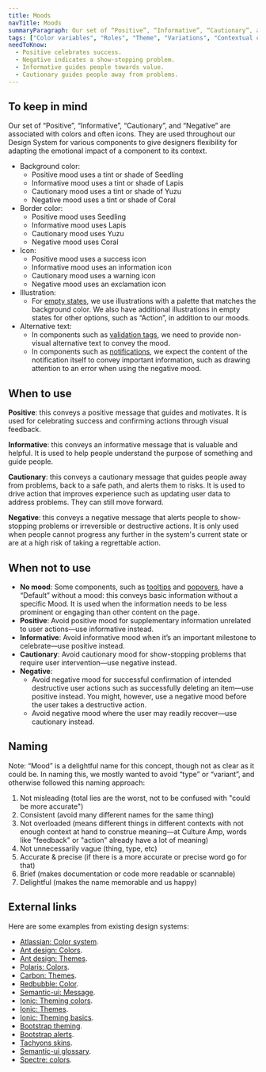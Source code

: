 ```yaml
---
title: Moods
navTitle: Moods
summaryParagraph: Our set of “Positive”, “Informative”, “Cautionary”, and “Negative” moods create an emotional impact and contextualize information.
tags: ["Color variables", "Roles", "Theme", "Variations", "Contextual classes", "Semantic colors", "Skins", "Presets"]
needToKnow:
  - Positive celebrates success.
  - Negative indicates a show-stopping problem.
  - Informative guides people towards value.
  - Cautionary guides people away from problems.
---
```


## To keep in mind

Our set of “Positive”, “Informative”, “Cautionary”, and “Negative” are associated with colors and often icons. They are used throughout our Design System for various components to give designers flexibility for adapting the emotional impact of a component to its context.

- Background color:
  - Positive mood uses a tint or shade of Seedling
  - Informative mood uses a tint or shade of Lapis
  - Cautionary mood uses a tint or shade of Yuzu
  - Negative mood uses a tint or shade of Coral
- Border color:
  - Positive mood uses Seedling
  - Informative mood uses Lapis
  - Cautionary mood uses Yuzu
  - Negative mood uses Coral
- Icon:
  - Positive mood uses a success icon
  - Informative mood uses an information icon
  - Cautionary mood uses a warning icon
  - Negative mood uses an exclamation icon
- Illustration:
  - For [empty states](/components/empty-states), we use illustrations with a palette that matches the background color. We also have additional illustrations in empty states for other options, such as “Action”, in addition to our moods.
- Alternative text:
  - In components such as [validation tags](/components/tag), we need to provide non-visual alternative text to convey the mood.
  - In components such as [notifications](/components/notifications), we expect the content of the notification itself to convey important information, such as drawing attention to an error when using the negative mood.




## When to use

**Positive**: this conveys a positive message that guides and motivates. It is used for celebrating success and confirming actions through visual feedback.

**Informative**: this conveys an informative message that is valuable and helpful. It is used to help people understand the purpose of something and guide people.

**Cautionary**: this conveys a cautionary message that guides people away from problems, back to a safe path, and alerts them to risks. It is used to drive action that improves experience such as updating user data to address problems. They can still move forward.

**Negative**: this conveys a negative message that alerts people to show-stopping problems or irreversible or destructive actions. It is only used when people cannot progress any further in the system's current state or are at a high risk of taking a regrettable action.



## When not to use

- **No mood**: Some components, such as [tooltips](../components/tooltips) and [popovers](../components/popovers), have a “Default” without a mood: this conveys basic information without a specific Mood. It is used when the information needs to be less prominent or engaging than other content on the page.
- **Positive**: Avoid positive mood for supplementary information unrelated to user actions—use informative instead.
- **Informative**: Avoid informative mood when it’s an important milestone to celebrate—use positive instead.
- **Cautionary**: Avoid cautionary mood for show-stopping problems that require user intervention—use negative instead.
- **Negative**: 
  - Avoid negative mood for successful confirmation of intended destructive user actions such as successfully deleting an item—use positive instead. You might, however, use a negative mood before the user takes a destructive action.
  - Avoid negative mood where the user may readily recover—use cautionary instead.

## Naming

Note: “Mood” is a delightful name for this concept, though not as clear as it could be. In naming this, we mostly wanted to avoid “type” or “variant”, and otherwise followed this naming approach:

1. Not misleading (total lies are the worst, not to be confused with "could be more accurate")
2. Consistent (avoid many different names for the same thing)
3. Not overloaded (means different things in different contexts with not enough context at hand to construe meaning—at Culture Amp, words like "feedback" or "action" already have a lot of meaning)
4. Not unnecessarily vague (thing, type, etc)
5. Accurate & precise (if there is a more accurate or precise word go for that)
6. Brief (makes documentation or code more readable or scannable)
7. Delightful (makes the name memorable and us happy)

## External links

Here are some examples from existing design systems:

- [Atlassian: Color system](https://www.atlassian.design/guidelines/product/foundations/color).
- [Ant design: Colors](https://ant.design/docs/spec/colors).
- [Ant design: Themes](https://ant.design/docs/react/customize-theme).
- [Polaris: Colors](https://polaris.shopify.com/design/colors).
- [Carbon: Themes](https://www.carbondesignsystem.com/guidelines/themes).
- [Redbubble: Color](http://redbubble.design/guidelines/color/).
- [Semantic-ui: Message](https://semantic-ui.com/collections/message.html).
- [Ionic: Theming colors](https://ionicframework.com/docs/theming/colors).
- [Ionic: Themes](https://ionicframework.com/docs/theming/themes).
- [Ionic: Theming basics](https://ionicframework.com/docs/theming/basics).
- [Bootstrap theming](https://getbootstrap.com/docs/4.3/getting-started/theming/).
- [Bootstrap alerts](https://getbootstrap.com/docs/4.3/components/alerts/).
- [Tachyons skins](http://tachyons.io/docs/themes/skins/).
- [Semantic-ui glossary](https://semantic-ui.com/introduction/glossary.html).
- [Spectre: colors](https://picturepan2.github.io/spectre/utilities/colors.html).

